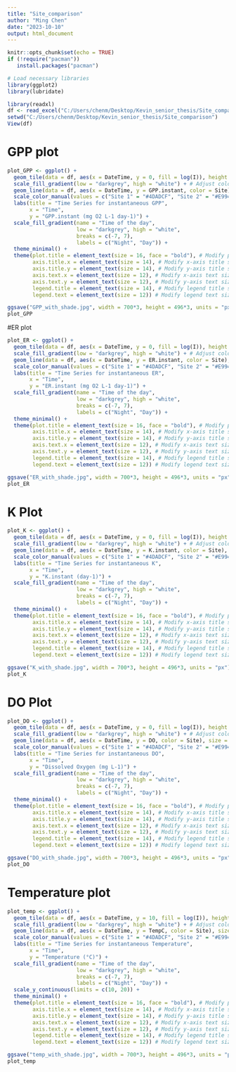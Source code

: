 ```yaml
---
title: "Site_comparison"
author: "Ming Chen"
date: "2023-10-10"
output: html_document
---
```


```r
knitr::opts_chunk$set(echo = TRUE)
if (!require("pacman"))
   install.packages("pacman")
```

```r
# Load necessary libraries
library(ggplot2)
library(lubridate)

library(readxl)
df <- read_excel("C:/Users/chenm/Desktop/Kevin_senior_thesis/Site_comparison/instantaneous_comparision_202210.xlsx")
setwd("C:/Users/chenm/Desktop/Kevin_senior_thesis/Site_comparison")
View(df)
```

# GPP plot
```r
plot_GPP <- ggplot() +
  geom_tile(data = df, aes(x = DateTime, y = 0, fill = log(I)), height = Inf) +
  scale_fill_gradient(low = "darkgrey", high = "white") + # Adjust colors as needed
  geom_line(data = df, aes(x = DateTime, y = GPP.instant, color = Site), size = 0.6) +
  scale_color_manual(values = c("Site 1" = "#4DADCF", "Site 2" = "#E9943A", "Lake" = "#5EC795")) +
  labs(title = "Time Series for instantaneous GPP",
       x = "Time",
       y = "GPP.instant (mg O2 L-1 day-1)") +
  scale_fill_gradient(name = "Time of the day",
                      low = "darkgrey", high = "white", 
                      breaks = c(-7, 7),
                      labels = c("Night", "Day")) +
  theme_minimal() +
  theme(plot.title = element_text(size = 16, face = "bold"), # Modify plot title size and make it bold
        axis.title.x = element_text(size = 14), # Modify x-axis title size
        axis.title.y = element_text(size = 14), # Modify y-axis title size
        axis.text.x = element_text(size = 12), # Modify x-axis text size
        axis.text.y = element_text(size = 12), # Modify y-axis text size
        legend.title = element_text(size = 14), # Modify legend title size
        legend.text = element_text(size = 12)) # Modify legend text size

ggsave("GPP_with_shade.jpg", width = 700*3, height = 496*3, units = "px")
plot_GPP
```

#ER plot
```r
plot_ER <- ggplot() +
  geom_tile(data = df, aes(x = DateTime, y = 0, fill = log(I)), height = Inf) +
  scale_fill_gradient(low = "darkgrey", high = "white") + # Adjust colors as needed
  geom_line(data = df, aes(x = DateTime, y = ER.instant, color = Site), size = 0.6) +
  scale_color_manual(values = c("Site 1" = "#4DADCF", "Site 2" = "#E9943A", "Lake" = "#5EC795")) +
  labs(title = "Time Series for instantaneous ER",
       x = "Time",
       y = "ER.instant (mg O2 L-1 day-1)") +
  scale_fill_gradient(name = "Time of the day",
                      low = "darkgrey", high = "white", 
                      breaks = c(-7, 7),
                      labels = c("Night", "Day")) +
  theme_minimal() +
  theme(plot.title = element_text(size = 16, face = "bold"), # Modify plot title size and make it bold
        axis.title.x = element_text(size = 14), # Modify x-axis title size
        axis.title.y = element_text(size = 14), # Modify y-axis title size
        axis.text.x = element_text(size = 12), # Modify x-axis text size
        axis.text.y = element_text(size = 12), # Modify y-axis text size
        legend.title = element_text(size = 14), # Modify legend title size
        legend.text = element_text(size = 12)) # Modify legend text size

ggsave("ER_with_shade.jpg", width = 700*3, height = 496*3, units = "px")
plot_ER
```

# K Plot
```r
plot_K <- ggplot() +
  geom_tile(data = df, aes(x = DateTime, y = 0, fill = log(I)), height = Inf) +
  scale_fill_gradient(low = "darkgrey", high = "white") + # Adjust colors as needed
  geom_line(data = df, aes(x = DateTime, y = K.instant, color = Site), size = 0.6) +
  scale_color_manual(values = c("Site 1" = "#4DADCF", "Site 2" = "#E9943A", "Lake" = "#5EC795")) +
  labs(title = "Time Series for instantaneous K",
       x = "Time",
       y = "K.instant (day-1)") +
  scale_fill_gradient(name = "Time of the day",
                      low = "darkgrey", high = "white", 
                      breaks = c(-7, 7),
                      labels = c("Night", "Day")) +
  theme_minimal() +
  theme(plot.title = element_text(size = 16, face = "bold"), # Modify plot title size and make it bold
        axis.title.x = element_text(size = 14), # Modify x-axis title size
        axis.title.y = element_text(size = 14), # Modify y-axis title size
        axis.text.x = element_text(size = 12), # Modify x-axis text size
        axis.text.y = element_text(size = 12), # Modify y-axis text size
        legend.title = element_text(size = 14), # Modify legend title size
        legend.text = element_text(size = 12)) # Modify legend text size

ggsave("K_with_shade.jpg", width = 700*3, height = 496*3, units = "px")
plot_K
```


# DO Plot
```r
plot_DO <- ggplot() +
  geom_tile(data = df, aes(x = DateTime, y = 0, fill = log(I)), height = Inf) +
  scale_fill_gradient(low = "darkgrey", high = "white") + # Adjust colors as needed
  geom_line(data = df, aes(x = DateTime, y = DO, color = Site), size = 0.6) +
  scale_color_manual(values = c("Site 1" = "#4DADCF", "Site 2" = "#E9943A", "Lake" = "#5EC795")) +
  labs(title = "Time Series for instantaneous DO",
       x = "Time",
       y = "Dissolved Oxygen (mg L-1)") +
  scale_fill_gradient(name = "Time of the day",
                      low = "darkgrey", high = "white", 
                      breaks = c(-7, 7),
                      labels = c("Night", "Day")) +
  theme_minimal() +
  theme(plot.title = element_text(size = 16, face = "bold"), # Modify plot title size and make it bold
        axis.title.x = element_text(size = 14), # Modify x-axis title size
        axis.title.y = element_text(size = 14), # Modify y-axis title size
        axis.text.x = element_text(size = 12), # Modify x-axis text size
        axis.text.y = element_text(size = 12), # Modify y-axis text size
        legend.title = element_text(size = 14), # Modify legend title size
        legend.text = element_text(size = 12)) # Modify legend text size

ggsave("DO_with_shade.jpg", width = 700*3, height = 496*3, units = "px")
plot_DO
```

# Temperature plot
```r
plot_temp <- ggplot() +
  geom_tile(data = df, aes(x = DateTime, y = 10, fill = log(I)), height = Inf) +
  scale_fill_gradient(low = "darkgrey", high = "white") + # Adjust colors as needed
  geom_line(data = df, aes(x = DateTime, y = TempC, color = Site), size = 0.6) +
  scale_color_manual(values = c("Site 1" = "#4DADCF", "Site 2" = "#E9943A", "Lake" = "#5EC795")) +
  labs(title = "Time Series for instantaneous Temperature",
       x = "Time",
       y = "Temperature (°C)") +
  scale_fill_gradient(name = "Time of the day",
                      low = "darkgrey", high = "white", 
                      breaks = c(-7, 7),
                      labels = c("Night", "Day")) +
  scale_y_continuous(limits = c(10, 20)) +
  theme_minimal() +
  theme(plot.title = element_text(size = 16, face = "bold"), # Modify plot title size and make it bold
        axis.title.x = element_text(size = 14), # Modify x-axis title size
        axis.title.y = element_text(size = 14), # Modify y-axis title size
        axis.text.x = element_text(size = 12), # Modify x-axis text size
        axis.text.y = element_text(size = 12), # Modify y-axis text size
        legend.title = element_text(size = 14), # Modify legend title size
        legend.text = element_text(size = 12)) # Modify legend text size

ggsave("temp_with_shade.jpg", width = 700*3, height = 496*3, units = "px")
plot_temp
```

